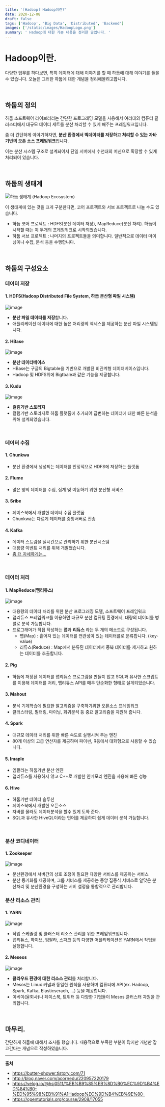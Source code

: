 ```yaml
---
title: '[Hadoop] Hadoop이란?'
date: 2020-12-08
draft: false
tags: ['Hadoop', 'Big Data', 'Distributed', 'Backend']
images: ['/static/images/HadoopLogo.png']
summary: ' Hadoop에 대한 기본 내용을 정리한 글입니다. '
---
```


# Hadoop이란.

다양한 업무를 하다보면, 특히 데이터에 대해 이야기를 할 때 하둡에 대해 이야기를 들을 수 있습니다. 오늘은 그러한 하둡에 대한 개념을 정리해볼려고합니다.

<br />

## 하둡의 정의

하둡 소프트웨어 라이브러리는 간단한 프로그래밍 모델을 사용해서 여러대의 컴퓨터 클러스터에서 대규모 데이터 세트를 분산 처리할 수 있게 해주는 프레임워크입니다.

좀 더 간단하게 이야기하자면, **분산 환경에서 빅데이터를 저장하고 처리할 수 있는 자바 기반의 오픈 소스 프레임워크**입니다.

이는 분산 시스템 구조로 설계되어서 단일 서버에서 수천대의 머신으로 확장할 수 있게 처리되어 있습니다.

<br />

## 하둡의 생태계

![하둡 생태계 (Hadoop Ecosystem)](https://user-images.githubusercontent.com/42582516/101490529-d3c19b80-39a5-11eb-8648-5f66cf52fb84.png)

이 생태계에 있는 것을 크게 구분한다면, 코어 프로젝트와 서브 프로젝트로 나눌 수도 있습니다.

- 하둡 코어 프로젝트 : HDFS(분산 데이터 저장), MapReduce(분산 처리). 하둡이 시작할 때는 이 두개의 프레임워크로 시작되었습니다.
- 하둡 서브 프로젝트 : 나머지의 프로젝트들을 의미합니다. 일반적으로 데이터 마이닝이나 수집, 분석 등을 수행합니다.

<br />

## 하둡의 구성요소

### 데이터 저장

#### 1. HDFS(Hadoop Distributed File System, 하둡 분산형 파일 시스템)

![image](https://user-images.githubusercontent.com/42582516/101637969-ccb38f80-3a70-11eb-969b-dd808ef2966c.png)

- **분산 파일 데이터를 저장**합니다.
- 애플리케이션 데이터에 대한 높은 처리량의 액세스를 제공하는 분산 파일 시스템입니다.

#### 2. HBase

![image](https://user-images.githubusercontent.com/42582516/101638014-dfc65f80-3a70-11eb-800f-a995851e1d29.png)

- **분산 데이터베이스**
- HBase는 구글의 Bigtable을 기반으로 개발된 비관계형 데이터베이스입니다.
- Hadoop 및 HDFS위에 Bigtbale과 같은 기능을 제공합니다.

#### 3. Kudu

![image](https://user-images.githubusercontent.com/42582516/101638064-f1a80280-3a70-11eb-8608-f6aedbfe3607.png)

- **컬럼기반 스토리지**
- 컬럼기반 스토리지로 하둡 플랫폼에 추가되어 급변하는 데이터에 대한 빠른 분석을 위해 설계되었습니다.

<br />

### 데이터 수집

#### 1. Chunkwa

- 분산 환경에서 생성되는 데이터를 안정적으로 HDFS에 저장하는 플랫폼

#### 2. Flume

- 많은 양의 데이터를 수집, 집계 및 이동하기 위한 분산형 서비스

#### 3. Sribe

- 페이스북에서 개발한 데이터 수집 플랫폼
- Chunkwa는 다르게 데이터를 중앙서버로 전송

#### 4. Kafka

- 데이터 스트림을 실시간으로 관리하기 위한 분산시스템
- 대용량 이벤트 처리를 위해 개발했습니다.
- [좀 더 자세하게는...](https://Azderica.github.io/00-kafka/)

<br />

### 데이터 처리

#### 1. MapReduce(맴리듀스)

![image](https://user-images.githubusercontent.com/42582516/101638827-ebfeec80-3a71-11eb-9918-7dd18da30761.png)

- 대용량의 데이터 처리를 위한 분산 프로그래밍 모델, 소프트웨어 프레임워크
- 맵리듀스 프레임워크를 이용하면 대규모 분산 컴퓨팅 환경에서, 대량의 데이터를 병렬로 분석 가능합니다.
- 프로그래머가 직접 작성하는 **맵**과 **리듀스** 라는 두 개의 메소드로 구성됩니다.
  - 맵(Map) : 흩어져 있는 데이터를 연관성이 있는 데이터를로 분류합니다. (key-value)
  - 리듀스(Reduce) : Map에서 분류된 데이터에서 중복 데이터를 제거하고 원하는 데이터를 추출합니다.

#### 2. Pig

- 하둡에 저장된 데이터를 맵리듀스 프로그램을 만들지 않고 SQL과 유사한 스크립트를 이용해 데이터를 처리, 맵리듀스 API를 매우 단순화한 형태로 설계되었습니다.

#### 3. Mahout

- 분석 기계학습에 필요한 알고리즘을 구축하기위한 오픈소스 프레임워크
- 클러스터링, 필터링, 마이닝, 회귀분석 등 중요 알고리즘을 지원해 줍니다.

#### 4. Spark

- 대규모 데이터 처리를 위한 빠른 속도로 실행시켜 주는 엔진
- 80개 이상의 고급 연산자를 제공하며 파이썬, R등에서 대화형으로 사용할 수 있습니다.

#### 5. Imaple

- 임팔라는 하둡기반 분산 엔진
- 맵리듀스를 사용하지 않고 C++로 개발한 인메모리 엔진을 사용해 빠른 성능

#### 6. Hive

- 하둡기반 데이터 솔루션
- 페이스북에서 개발한 오픈소스
- 자바를 몰라도 데이터분석을 할수 있게 도와 준다.
- SQL과 유사한 HiveQL이라는 언어를 제공하여 쉽게 데이터 분석 가능합니다.

<br />

### 분산 코디네이터

#### 1. Zookeeper

![image](https://user-images.githubusercontent.com/42582516/101637445-210a3f80-3a70-11eb-84f2-16c97b894a15.png)

- 분산환경에서 서버간의 상호 조정이 필요한 다양한 서비스를 제공하는 서비스
- 분산 동기화를 제공하며, 그룹 서비스를 제공하는 중앙 집중식 서비스로 알맞은 분산처리 및 분산환경을 구성하는 서버 설정을 통합적으로 관리합니다.

### 분산 리소스 관리

#### 1. YARN

![image](https://user-images.githubusercontent.com/42582516/101637367-059f3480-3a70-11eb-8baa-d22ece4c69b9.png)

- 작업 스케줄링 및 클러스터 리소스 관리를 위한 프레임워크입니다.
- 맵리듀스, 하이브, 임팔라, 스파크 등의 다양한 어플리케이션은 YARN에서 작업을 실행합니다.

#### 2. Meseos

![image](https://user-images.githubusercontent.com/42582516/101637291-ebfded00-3a6f-11eb-9f9d-082a58d0903b.png)

- **클라우드 환경에 대한 리소스 관리**를 처리합니다.
- Mesos는 Linux 커널과 동일한 원칙을 사용하며 컴퓨터에 API(ex. Hadoop, Spark, Kafka, Elasticserach, ...) 등을 제공합니다.
- 이베이(울회사)나 페이스북, 트위터 등 다양한 기업들이 Mesos 클러스터 자원을 관리합니다.

<br />

## 마무리.

간단하게 하둡에 대해서 조사를 했습니다. 내용적으로 부족한 부분이 많지만 개념만 잡고간다는 개념으로 작성하였습니다.

---

**출처**

- https://butter-shower.tistory.com/71
- http://blog.naver.com/acornedu/220957220179
- https://velog.io/@hsj0511/%EB%B9%85%EB%8D%B0%EC%9D%B4%ED%84%B0-%ED%95%98%EB%91%A1Hadoop%EC%9D%B4%EB%9E%80-
- https://opentutorials.org/course/2908/17055
